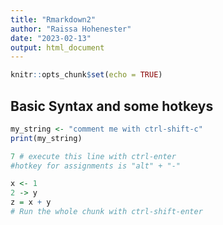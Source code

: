 ```yaml
---
title: "Rmarkdown2"
author: "Raissa Hohenester"
date: "2023-02-13"
output: html_document
---
```


```r
knitr::opts_chunk$set(echo = TRUE)
```

<!-- comment me with ctrl-shift-c -->

## Basic Syntax and some hotkeys
```r
my_string <- "comment me with ctrl-shift-c"
print(my_string)

7 # execute this line with ctrl-enter
#hotkey for assignments is "alt" + "-"

x <- 1
2 -> y
z = x + y
# Run the whole chunk with ctrl-shift-enter
```